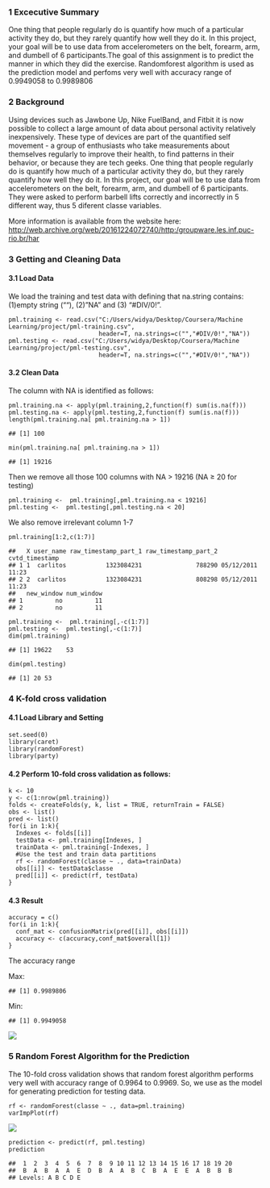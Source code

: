### 1 Excecutive Summary

One thing that people regularly do is quantify how much of a particular
activity they do, but they rarely quantify how well they do it. In this
project, your goal will be to use data from accelerometers on the belt,
forearm, arm, and dumbell of 6 participants.The goal of this assignment
is to predict the manner in which they did the exercise. Randomforest 
algorithm is used as the prediction model and perfoms very well with 
accuracy range of 0.9949058 to 0.9989806

### 2 Background

Using devices such as Jawbone Up, Nike FuelBand, and Fitbit it is now
possible to collect a large amount of data about personal activity
relatively inexpensively. These type of devices are part of the
quantified self movement - a group of enthusiasts who take measurements
about themselves regularly to improve their health, to find patterns in
their behavior, or because they are tech geeks. One thing that people
regularly do is quantify how much of a particular activity they do, but
they rarely quantify how well they do it. In this project, our goal will
be to use data from accelerometers on the belt, forearm, arm, and
dumbell of 6 participants. They were asked to perform barbell lifts
correctly and incorrectly in 5 different way, thus 5 diferent classe
variables.

More information is available from the website here:
<http://web.archive.org/web/20161224072740/http:/groupware.les.inf.puc-rio.br/har>

### 3 Getting and Cleaning Data

#### 3.1 Load Data

We load the training and test data with defining that na.string
contains: (1)empty string (""), (2) "NA" and (3) "\#DIV/0!".

    pml.training <- read.csv("C:/Users/widya/Desktop/Coursera/Machine Learning/project/pml-training.csv",
                             header=T, na.strings=c("","#DIV/0!","NA"))
    pml.testing <- read.csv("C:/Users/widya/Desktop/Coursera/Machine Learning/project/pml-testing.csv",
                             header=T, na.strings=c("","#DIV/0!","NA"))

#### 3.2 Clean Data

The column with NA is identified as follows:

    pml.training.na <- apply(pml.training,2,function(f) sum(is.na(f)))
    pml.testing.na <- apply(pml.testing,2,function(f) sum(is.na(f)))
    length(pml.training.na[ pml.training.na > 1])

    ## [1] 100

    min(pml.training.na[ pml.training.na > 1])

    ## [1] 19216

Then we remove all those 100 columns with NA &gt; 19216  (NA &ge; 20 for testing)

    pml.training <-  pml.training[,pml.training.na < 19216] 
    pml.testing <-  pml.testing[,pml.testing.na < 20] 

We also remove irrelevant column 1-7

    pml.training[1:2,c(1:7)]

    ##   X user_name raw_timestamp_part_1 raw_timestamp_part_2   cvtd_timestamp
    ## 1 1  carlitos           1323084231               788290 05/12/2011 11:23
    ## 2 2  carlitos           1323084231               808298 05/12/2011 11:23
    ##   new_window num_window
    ## 1         no         11
    ## 2         no         11

    pml.training <-  pml.training[,-c(1:7)] 
    pml.testing <-  pml.testing[,-c(1:7)] 
    dim(pml.training)

    ## [1] 19622    53

    dim(pml.testing)

    ## [1] 20 53

### 4 K-fold cross validation

#### 4.1 Load Library and Setting

    set.seed(0)
    library(caret)
    library(randomForest)
    library(party)


#### 4.2 Perform 10-fold cross validation as follows:

    k <- 10
    y <- c(1:nrow(pml.training))
    folds <- createFolds(y, k, list = TRUE, returnTrain = FALSE)
    obs <- list()
    pred <- list()
    for(i in 1:k){
      Indexes <- folds[[i]]
      testData <- pml.training[Indexes, ]
      trainData <- pml.training[-Indexes, ]
      #Use the test and train data partitions
      rf <- randomForest(classe ~ ., data=trainData)
      obs[[i]] <- testData$classe
      pred[[i]] <- predict(rf, testData)
    }

#### 4.3 Result

    accuracy = c()
    for(i in 1:k){
      conf_mat <- confusionMatrix(pred[[i]], obs[[i]])
      accuracy <- c(accuracy,conf_mat$overall[1])
    }

The accuracy range 

Max:

    ## [1] 0.9989806

Min:

    ## [1] 0.9949058

![](Excercise_prediction_files/figure-markdown_strict/plot_range-1.png)

### 5 Random Forest Algorithm for the Prediction

The 10-fold cross validation shows that random forest algorithm performs
very well with accuracy range of 0.9964 to 0.9969. So, we use as the
model for generating prediction for testing data.

    rf <- randomForest(classe ~ ., data=pml.training)
    varImpPlot(rf)

![](Excercise_prediction_files/figure-markdown_strict/prediction-1.png)

    prediction <- predict(rf, pml.testing)
    prediction 

    ##  1  2  3  4  5  6  7  8  9 10 11 12 13 14 15 16 17 18 19 20 
    ##  B  A  B  A  A  E  D  B  A  A  B  C  B  A  E  E  A  B  B  B 
    ## Levels: A B C D E
